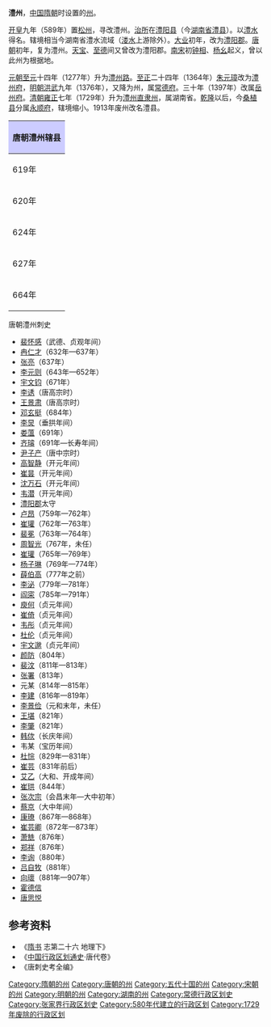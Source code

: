 '''澧州'''，[[中国|中国]][[隋朝|隋朝]]时设置的[[州|州]]。

[[开皇|开皇]]九年（589年）置[[松州_(隋朝)|松州]]，寻改澧州。[[治所|治所]]在[[澧阳县|澧阳县]]（今[[湖南省|湖南省]][[澧县|澧县]]）。以[[澧水|澧水]]得名。辖境相当今湖南省澧水流域（[[溇水|溇水]]上游除外）。[[大业_(年号)|大业]]初年，改为[[澧阳郡|澧阳郡]]。[[唐朝|唐朝]]初年，复为澧州。[[天宝_(唐朝)|天宝]]、[[至德_(唐朝)|至德]]间又曾改为澧阳郡。[[南宋|南宋]]初[[钟相|钟相]]、[[杨幺|杨幺]]起义，曾以此州为根据地。

[[元朝|元朝]][[至元_(忽必烈)|至元]]十四年（1277年）升为[[澧州路|澧州路]]。[[至正|至正]]二十四年（1364年）[[朱元璋|朱元璋]]改为[[澧州府|澧州府]]，[[明朝|明朝]][[洪武|洪武]]九年（1376年），又降为州，属[[常德府|常德府]]。三十年（1397年）改属[[岳州府|岳州府]]。[[清朝|清朝]][[雍正|雍正]]七年（1729年）升为[[澧州直隶州|澧州直隶州]]，属湖南省。[[乾隆|乾隆]]以后，今[[桑植县|桑植县]]分属[[永顺府|永顺府]]，辖境缩小。1913年废州改名澧县。

{| align=center class="wikitable" style="width:600px; text-align:center"
|-
!colspan="2" style="background:#ccccff"|'''唐朝澧州辖县'''
|-
|619年||[[澧阳县|澧阳县]]、[[孱陵县|孱陵县]]、[[安乡县|安乡县]]、[[石门县|石门县]]、[[慈利县|慈利县]]、[[崇义县|崇义县]]
|-
|620年||[[澧阳县|澧阳县]]、[[孱陵县|孱陵县]]、[[安乡县|安乡县]]、[[石门县|石门县]]、[[慈利县|慈利县]]（[[崇义县|崇义县]]改属[[崇州|崇州]]）
|-
|624年||[[澧阳县|澧阳县]]、[[孱陵县|孱陵县]]、[[安乡县|安乡县]]、[[石门县|石门县]]、[[慈利县|慈利县]]（[[崇义县|崇义县]]来属）
|-
|627年||[[澧阳县|澧阳县]]、[[安乡县|安乡县]]、[[石门县|石门县]]、[[慈利县|慈利县]]、[[崇义县|崇义县]]（废除[[孱陵县|孱陵县]]）
|-
|664年||[[澧阳县|澧阳县]]、[[安乡县|安乡县]]、[[石门县|石门县]]、[[慈利县|慈利县]]（废除[[崇义县|崇义县]]）
|}

;唐朝澧州刺史
*[[裴怀感|裴怀感]]（武德、贞观年间）
*[[冉仁才|冉仁才]]（632年—637年）
*[[张亮|张亮]]（637年）
*[[李元则|李元则]]（643年—652年）
*[[宇文钧|宇文钧]]（671年）
*[[李诱|李诱]]（唐高宗时）
*[[王景肃|王景肃]]（唐高宗时）
*[[邓玄挺|邓玄挺]]（684年）
*[[李炅|李炅]]（垂拱年间）
*[[娄薀|娄薀]]（691年）
*[[齐璿|齐璿]]（691年—长寿年间）
*[[尹子产|尹子产]]（唐中宗时）
*[[高智静|高智静]]（开元年间）
*[[崔昙|崔昙]]（开元年间）
*[[沈万石|沈万石]]（开元年间）
*[[韦潜|韦潜]]（开元年间）
*[[澧阳郡|澧阳郡]]太守
*[[卢昂|卢昂]]（759年—762年）
*[[崔瓘|崔瓘]]（762年—763年）
*[[裴冕|裴冕]]（763年—764年）
*[[周智光|周智光]]（767年，未任）
*[[崔瓘|崔瓘]]（765年—769年）
*[[杨子琳|杨子琳]]（769年—774年）
*[[薛伯高|薛伯高]]（777年之前）
*[[李泌|李泌]]（779年—781年）
*[[阎寀|阎寀]]（785年—791年）
*[[庾何|庾何]]（贞元年间）
*[[崔倚|崔倚]]（贞元年间）
*[[韦彤|韦彤]]（贞元年间）
*[[杜伦|杜伦]]（贞元年间）
*[[宇文邈|宇文邈]]（贞元年间）
*[[颜防|颜防]]（804年）
*[[裴汶|裴汶]]（811年—813年）
*[[张署|张署]]（813年）
*元某（814年—815年）
*[[李建|李建]]（816年—819年）
*[[李景俭|李景俭]]（元和末年，未任）
*[[王堪|王堪]]（821年）
*[[李肇|李肇]]（821年）
*[[韩佽|韩佽]]（长庆年间）
*韦某（宝历年间）
*[[杜悰|杜悰]]（829年—831年）
*[[崔芸|崔芸]]（831年前后）
*[[艾乙|艾乙]]（大和、开成年间）
*[[崔珙|崔珙]]（844年）
*[[张次宗|张次宗]]（会昌末年—大中初年）
*[[蔡京|蔡京]]（大中年间）
*[[康璙|康璙]]（867年—868年）
*[[崔芸卿|崔芸卿]]（872年—873年）
*[[萧兟|萧兟]]（876年）
*[[郑祥|郑祥]]（876年）
*[[李询|李询]]（880年）
*[[吕自牧|吕自牧]]（881年）
*[[向瓌|向瓌]]（881年—907年）
*[[霍德信|霍德信]]
*[[唐思悦|唐思悦]]

== 参考资料 ==
*《[[隋书|隋书]] 志第二十六 地理下》
* 《[[中国行政区划通史|中国行政区划通史]]·唐代卷》
* 《唐刺史考全编》

{{隋朝行政區劃|nocat}}
{{唐朝行政區劃|nocat}}
{{十國行政區劃|nocat}}
{{北宋行政区划|nocat}}
{{南宋行政区划|nocat}}
{{清朝湖南省行政區劃|nocat}}
{{湖南省历史二级政区|nocat}}

{{DEFAULTSORT:L}}
[[Category:隋朝的州|Category:隋朝的州]]
[[Category:唐朝的州|Category:唐朝的州]]
[[Category:五代十国的州|Category:五代十国的州]]
[[Category:宋朝的州|Category:宋朝的州]]
[[Category:明朝的州|Category:明朝的州]]
[[Category:湖南的州|Category:湖南的州]]
[[Category:常德行政区划史|Category:常德行政区划史]]
[[Category:张家界行政区划史|Category:张家界行政区划史]]
[[Category:580年代建立的行政区划|Category:580年代建立的行政区划]]
[[Category:1729年废除的行政区划|Category:1729年废除的行政区划]]